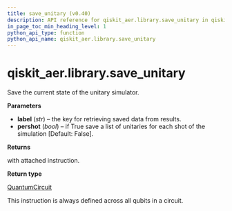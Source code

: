 ```yaml
---
title: save_unitary (v0.40)
description: API reference for qiskit_aer.library.save_unitary in qiskit v0.40
in_page_toc_min_heading_level: 1
python_api_type: function
python_api_name: qiskit_aer.library.save_unitary
---
```


<span id="qiskit-aer-library-save-unitary" />

# qiskit\_aer.library.save\_unitary

<Function id="qiskit_aer.library.save_unitary" isDedicatedPage={true} github="https://github.com/qiskit/qiskit-aer/tree/stable/0.11/qiskit_aer/library/save_instructions/save_unitary.py" signature="save_unitary(self, label='unitary', pershot=False)">
  Save the current state of the unitary simulator.

  **Parameters**

  *   **label** (*str*) – the key for retrieving saved data from results.
  *   **pershot** (*bool*) – if True save a list of unitaries for each shot of the simulation \[Default: False].

  **Returns**

  with attached instruction.

  **Return type**

  [QuantumCircuit](qiskit.circuit.QuantumCircuit "qiskit.circuit.QuantumCircuit")

  <Admonition title="Note" type="note">
    This instruction is always defined across all qubits in a circuit.
  </Admonition>
</Function>

